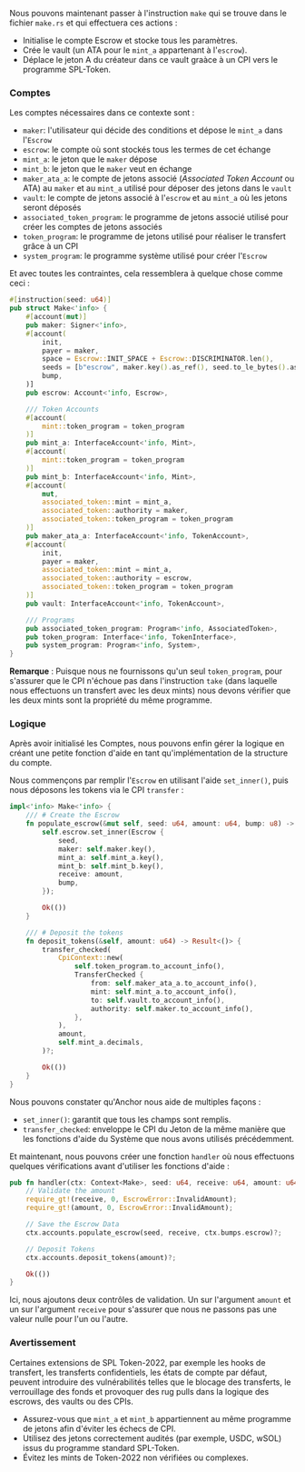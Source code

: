 
<ArticleSection name="Créer" id="make" level="h2" />

Nous pouvons maintenant passer à l'instruction `make` qui se trouve dans le fichier `make.rs` et qui effectuera ces actions :
- Initialise le compte Escrow et stocke tous les paramètres.
- Crée le vault (un ATA pour le `mint_a` appartenant à l'`escrow`).
- Déplace le jeton A du créateur dans ce vault graàce à un CPI vers le programme SPL-Token.

### Comptes 

Les comptes nécessaires dans ce contexte sont :
- `maker`: l'utilisateur qui décide des conditions et dépose le `mint_a` dans l'`Escrow`
- `escrow`: le compte où sont stockés tous les termes de cet échange
- `mint_a`: le jeton que le `maker` dépose
- `mint_b`: le jeton que le `maker` veut en échange
- `maker_ata_a`: le compte de jetons associé (*Associated Token Account* ou ATA) au `maker` et au `mint_a` utilisé pour déposer des jetons dans le `vault`
- `vault`: le compte de jetons associé à l'`escrow` et au `mint_a` où les jetons seront déposés
- `associated_token_program`: le programme de jetons associé utilisé pour créer les comptes de jetons associés
- `token_program`: le programme de jetons utilisé pour réaliser le transfert grâce à un CPI
- `system_program`: le programme système utilisé pour créer l'`Escrow`

Et avec toutes les contraintes, cela ressemblera à quelque chose comme ceci :

```rust
#[instruction(seed: u64)]
pub struct Make<'info> {
    #[account(mut)]
    pub maker: Signer<'info>,
    #[account(
        init,
        payer = maker,
        space = Escrow::INIT_SPACE + Escrow::DISCRIMINATOR.len(),
        seeds = [b"escrow", maker.key().as_ref(), seed.to_le_bytes().as_ref()],
        bump,
    )]
    pub escrow: Account<'info, Escrow>,

    /// Token Accounts
    #[account(
        mint::token_program = token_program
    )]
    pub mint_a: InterfaceAccount<'info, Mint>,
    #[account(
        mint::token_program = token_program
    )]
    pub mint_b: InterfaceAccount<'info, Mint>,
    #[account(
        mut,
        associated_token::mint = mint_a,
        associated_token::authority = maker,
        associated_token::token_program = token_program
    )]
    pub maker_ata_a: InterfaceAccount<'info, TokenAccount>,
    #[account(
        init,
        payer = maker,
        associated_token::mint = mint_a,
        associated_token::authority = escrow,
        associated_token::token_program = token_program
    )]
    pub vault: InterfaceAccount<'info, TokenAccount>,

    /// Programs
    pub associated_token_program: Program<'info, AssociatedToken>,
    pub token_program: Interface<'info, TokenInterface>,
    pub system_program: Program<'info, System>,
}
```

**Remarque** : Puisque nous ne fournissons qu'un seul `token_program`, pour s'assurer que le CPI n'échoue pas dans l'instruction `take` (dans laquelle nous effectuons un transfert avec les deux mints) nous devons vérifier que les deux mints sont la propriété du même programme.

### Logique

Après avoir initialisé les Comptes, nous pouvons enfin gérer la logique en créant une petite fonction d'aide en tant qu'implémentation de la structure du compte.

Nous commençons par remplir l'`Escrow` en utilisant l'aide `set_inner()`, puis nous déposons les tokens via le CPI `transfer` :

```rust
impl<'info> Make<'info> {
    /// # Create the Escrow
    fn populate_escrow(&mut self, seed: u64, amount: u64, bump: u8) -> Result<()> {
        self.escrow.set_inner(Escrow {
            seed,
            maker: self.maker.key(),
            mint_a: self.mint_a.key(),
            mint_b: self.mint_b.key(),
            receive: amount,
            bump,
        });

        Ok(())
    }

    /// # Deposit the tokens
    fn deposit_tokens(&self, amount: u64) -> Result<()> {
        transfer_checked(
            CpiContext::new(
                self.token_program.to_account_info(),
                TransferChecked {
                    from: self.maker_ata_a.to_account_info(),
                    mint: self.mint_a.to_account_info(),
                    to: self.vault.to_account_info(),
                    authority: self.maker.to_account_info(),
                },
            ),
            amount,
            self.mint_a.decimals,
        )?;

        Ok(())
    }
}
```

Nous pouvons constater qu'Anchor nous aide de multiples façons :
- `set_inner()`: garantit que tous les champs sont remplis.
- `transfer_checked`: enveloppe le CPI du Jeton de la même manière que les fonctions d'aide du Système que nous avons utilisés précédemment.

Et maintenant, nous pouvons créer une fonction `handler` où nous effectuons quelques vérifications avant d'utiliser les fonctions d'aide :

```rust
pub fn handler(ctx: Context<Make>, seed: u64, receive: u64, amount: u64) -> Result<()> {
    // Validate the amount
    require_gt!(receive, 0, EscrowError::InvalidAmount);
    require_gt!(amount, 0, EscrowError::InvalidAmount);

    // Save the Escrow Data
    ctx.accounts.populate_escrow(seed, receive, ctx.bumps.escrow)?;

    // Deposit Tokens
    ctx.accounts.deposit_tokens(amount)?;

    Ok(())
}
  ```

Ici, nous ajoutons deux contrôles de validation. Un sur l'argument `amount` et un sur l'argument `receive` pour s'assurer que nous ne passons pas une valeur nulle pour l'un ou l'autre.

### Avertissement

Certaines extensions de SPL Token-2022, par exemple les hooks de transfert, les transferts confidentiels, les états de compte par défaut, peuvent introduire des vulnérabilités telles que le blocage des transferts, le verrouillage des fonds et provoquer des rug pulls dans la logique des escrows, des vaults ou des CPIs.


- Assurez-vous que `mint_a` et `mint_b` appartiennent au même programme de jetons afin d'éviter les échecs de CPI.
- Utilisez des jetons correctement audités (par exemple, USDC, wSOL) issus du programme standard SPL-Token.
- Évitez les mints de Token-2022 non vérifiées ou complexes.